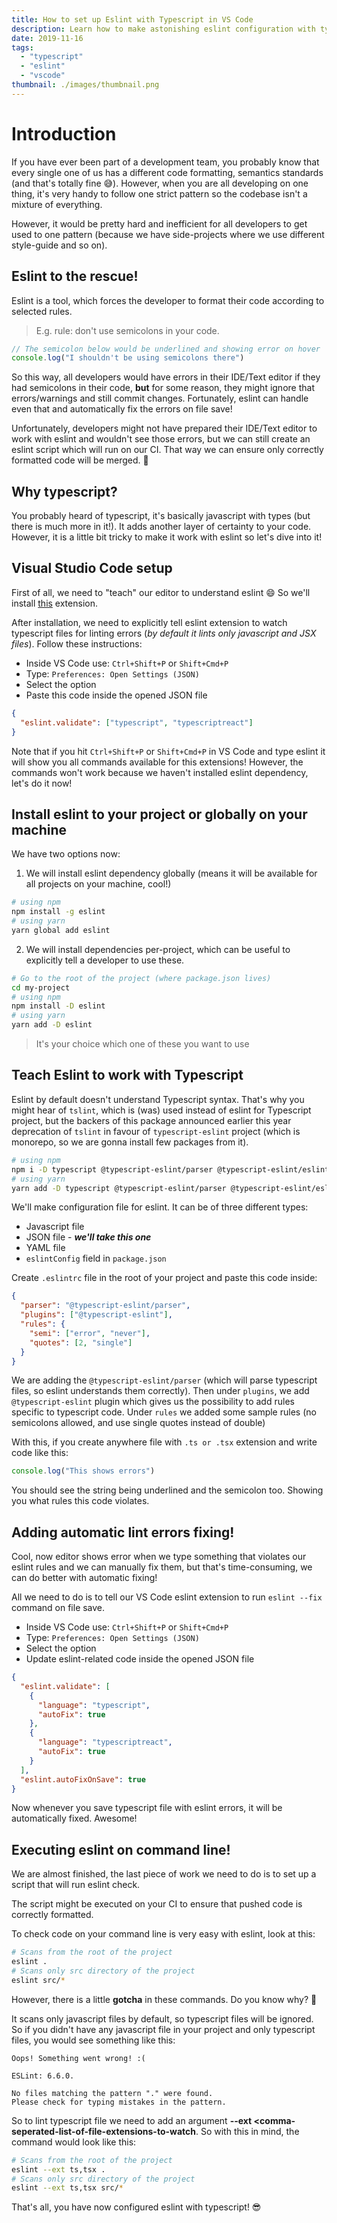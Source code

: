 ---
title: How to set up Eslint with Typescript in VS Code
description: Learn how to make astonishing eslint configuration with typescript support in Visual Studio Code and CLI!
date: 2019-11-16
tags:
  - "typescript"
  - "eslint"
  - "vscode"
thumbnail: ./images/thumbnail.png
---

# Introduction

If you have ever been part of a development team, you probably know that every single one of us has a different code formatting, semantics standards (and that's totally fine 😅). However, when you are all developing on one thing, it's very handy to follow one strict pattern so the codebase isn't a mixture of everything.

However, it would be pretty hard and inefficient for all developers to get used to one pattern (because we have side-projects where we use different style-guide and so on).

## Eslint to the rescue!

Eslint is a tool, which forces the developer to format their code according to selected rules.

> E.g. rule: don't use semicolons in your code.

```js
// The semicolon below would be underlined and showing error on hover
console.log("I shouldn't be using semicolons there")
```

So this way, all developers would have errors in their IDE/Text editor if they had semicolons in their code, **but** for some reason, they might ignore that errors/warnings and still commit changes. Fortunately, eslint can handle even that and automatically fix the errors on file save!

Unfortunately, developers might not have prepared their IDE/Text editor to work with eslint and wouldn't see those errors, but we can still create an eslint script which will run on our CI. That way we can ensure only correctly formatted code will be merged. 🙌

## Why typescript?

You probably heard of typescript, it's basically javascript with types (but there is much more in it!). It adds another layer of certainty to your code. However, it is a little bit tricky to make it work with eslint so let's dive into it!

## Visual Studio Code setup

First of all, we need to "teach" our editor to understand eslint 😄
So we'll install [this](https://marketplace.visualstudio.com/items?itemName=dbaeumer.vscode-eslint) extension.

After installation, we need to explicitly tell eslint extension to watch typescript files for linting errors (_by default it lints only javascript and JSX files_). Follow these instructions:

- Inside VS Code use: `Ctrl+Shift+P` or `Shift+Cmd+P`
- Type: `Preferences: Open Settings (JSON)`
- Select the option
- Paste this code inside the opened JSON file

```json
{
  "eslint.validate": ["typescript", "typescriptreact"]
}
```

Note that if you hit `Ctrl+Shift+P` or `Shift+Cmd+P` in VS Code and type eslint it will show you all commands available for this extensions! However, the commands won't work because we haven't installed eslint dependency, let's do it now!

## Install eslint to your project or globally on your machine

We have two options now:

1. We will install eslint dependency globally (means it will be available for all projects on your machine, cool!)

```bash
# using npm
npm install -g eslint
# using yarn
yarn global add eslint
```

2. We will install dependencies per-project, which can be useful to explicitly tell a developer to use these.

```bash
# Go to the root of the project (where package.json lives)
cd my-project
# using npm
npm install -D eslint
# using yarn
yarn add -D eslint
```

> It's your choice which one of these you want to use

## Teach Eslint to work with Typescript

Eslint by default doesn't understand Typescript syntax. That's why you might hear of `tslint`, which is (was) used instead of eslint for Typescript project, but the backers of this package announced earlier this year deprecation of `tslint` in favour of `typescript-eslint` project (which is monorepo, so we are gonna install few packages from it).

```bash
# using npm
npm i -D typescript @typescript-eslint/parser @typescript-eslint/eslint-plugin
# using yarn
yarn add -D typescript @typescript-eslint/parser @typescript-eslint/eslint-plugin
```

We'll make configuration file for eslint. It can be of three different types:

- Javascript file
- JSON file - _**we'll take this one**_
- YAML file
- `eslintConfig` field in `package.json`

Create `.eslintrc` file in the root of your project and paste this code inside:

```json
{
  "parser": "@typescript-eslint/parser",
  "plugins": ["@typescript-eslint"],
  "rules": {
    "semi": ["error", "never"],
    "quotes": [2, "single"]
  }
}
```

We are adding the `@typescript-eslint/parser` (which will parse typescript files, so eslint understands them correctly). Then under `plugins`, we add `@typescript-eslint` plugin which gives us the possibility to add rules specific to typescript code. Under `rules` we added some sample rules (no semicolons allowed, and use single quotes instead of double)

With this, if you create anywhere file with `.ts or .tsx` extension and write code like this:

```ts
console.log("This shows errors")
```

You should see the string being underlined and the semicolon too. Showing you what rules this code violates.

## Adding automatic lint errors fixing!

Cool, now editor shows error when we type something that violates our eslint rules and we can manually fix them, but that's time-consuming, we can do better with automatic fixing!

All we need to do is to tell our VS Code eslint extension to run `eslint --fix` command on file save.

- Inside VS Code use: `Ctrl+Shift+P` or `Shift+Cmd+P`
- Type: `Preferences: Open Settings (JSON)`
- Select the option
- Update eslint-related code inside the opened JSON file

```json
{
  "eslint.validate": [
    {
      "language": "typescript",
      "autoFix": true
    },
    {
      "language": "typescriptreact",
      "autoFix": true
    }
  ],
  "eslint.autoFixOnSave": true
}
```

Now whenever you save typescript file with eslint errors, it will be automatically fixed. Awesome!

## Executing eslint on command line!

We are almost finished, the last piece of work we need to do is to set up a script that will run eslint check.

The script might be executed on your CI to ensure that pushed code is correctly formatted.

To check code on your command line is very easy with eslint, look at this:

```bash
# Scans from the root of the project
eslint .
# Scans only src directory of the project
eslint src/*
```

However, there is a little **gotcha** in these commands. Do you know why? 🤔

It scans only javascript files by default, so typescript files will be ignored. So if you didn't have any javascript file in your project and only typescript files, you would see something like this:

```
Oops! Something went wrong! :(

ESLint: 6.6.0.

No files matching the pattern "." were found.
Please check for typing mistakes in the pattern.
```

So to lint typescript file we need to add an argument **--ext <comma-seperated-list-of-file-extensions-to-watch**. So with this in mind, the command would look like this:

```bash
# Scans from the root of the project
eslint --ext ts,tsx .
# Scans only src directory of the project
eslint --ext ts,tsx src/*
```

That's all, you have now configured eslint with typescript! 😎
